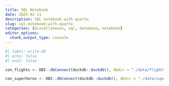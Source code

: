 ```yaml
---
title: SQL Notebook
date: 2025-02-11
description: SQL notebook with quarto
slug: sql-notebook-with-quarto
categories: [miscellaneous, sql, database, notebook]
editor_options:
  chunk_output_type: console
---
```


```r
#| label: write-db
#| echo: false
#| eval: false

con_flights <- DBI::dbConnect(duckdb::duckdb(), dbdir = "./data/flights.db", read_only = FALSE)

con_superheros <- DBI::dbConnect(duckdb::duckdb(), dbdir = "./data/superheors.db", read_only = FALSE)

```




